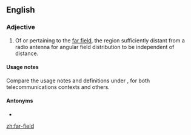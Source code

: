 ==English==

===Adjective===
{{en-adj|-|head=[[far]]-[[field]]}}

# {{lb|en|telecommunications}} Of or pertaining to the [[far-field|far field]], the region sufficiently distant from a radio antenna for angular field distribution to be independent of distance.

====Usage notes====
Compare the usage notes and definitions under {{m|en|near-field}}, for both telecommunications contexts and others.

====Antonyms====
* {{l|en|near-field}}

[[zh:far-field]]